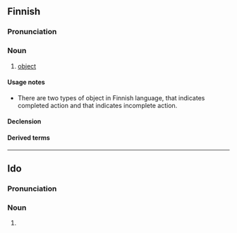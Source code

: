==Finnish==

===Pronunciation===
{{fi-pronunciation}}

===Noun===
{{fi-noun}}

# [[object]]

====Usage notes====
* There are two types of object in Finnish language, {{m|fi|kokonaisobjekti||total object}} that indicates completed action and {{m|fi|osaobjekti||partial object}} that indicates incomplete action. 

====Declension====
{{fi-decl-risti|objekt|||a}}

====Derived terms====
{{der4
|fi|epäsuora objekti
|kokonaisobjekti
|objektiivinen
|osaobjekti
|seksiobjekti
|seksuaaliobjekti
|sukupuoliobjekti}}

----

==Ido==

===Pronunciation===
{{io-IPA}}

===Noun===
{{head|io|noun form}}

# {{plural of|io|objekto}}
